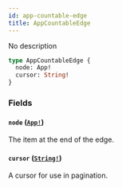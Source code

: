 ```yaml
---
id: app-countable-edge
title: AppCountableEdge
---
```


No description

```graphql
type AppCountableEdge {
  node: App!
  cursor: String!
}
```

### Fields

#### `node` ([`App!`](../../../developer/api-reference/objects/app))

The item at the end of the edge.

#### `cursor` ([`String!`](../../../developer/api-reference/scalars/string))

A cursor for use in pagination.
